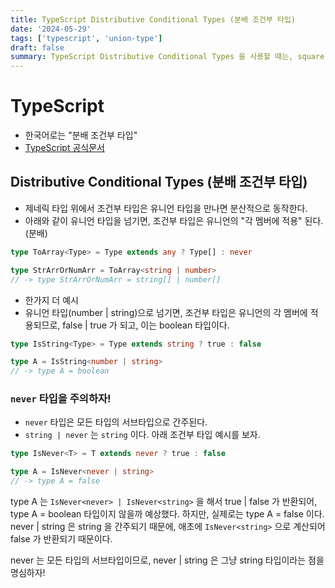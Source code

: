 ```yaml
---
title: TypeScript Distributive Conditional Types (분배 조건부 타입)
date: '2024-05-29'
tags: ['typescript', 'union-type']
draft: false
summary: TypeScript Distributive Conditional Types 을 사용할 때는, square brackets 을 사용하는게 좋다. never 타입은 모든 타입의 서브타입으로 간주되므로, never | string 은 string 과 동일하게 취급된다.
---
```


# TypeScript

- 한국어로는 "분배 조건부 타입"
- [TypeScript 공식문서](https://www.typescriptlang.org/docs/handbook/2/conditional-types.html#distributive-conditional-types)

## Distributive Conditional Types (분배 조건부 타입)

- 제네릭 타입 위에서 조건부 타입은 유니언 타입을 만나면 분산적으로 동작한다.
- 아래와 같이 유니언 타입을 넘기면, 조건부 타입은 유니언의 "각 멤버에 적용" 된다. (분배)

```typescript
type ToArray<Type> = Type extends any ? Type[] : never

type StrArrOrNumArr = ToArray<string | number>
// -> type StrArrOrNumArr = string[] | number[]
```

- 한가지 더 예시
- 유니언 타입(number | string)으로 넘기면, 조건부 타입은 유니언의 각 멤버에 적용되므로, false | true 가 되고, 이는 boolean 타입이다.

```typescript
type IsString<Type> = Type extends string ? true : false

type A = IsString<number | string>
// -> type A = boolean
```

### `never` 타입을 주의하자!

- `never` 타입은 모든 타입의 서브타입으로 간주된다.
- `string | never` 는 `string` 이다. 아래 조건부 타입 예시를 보자.

```typescript
type IsNever<T> = T extends never ? true : false

type A = IsNever<never | string>
// -> type A = false
```

type A 는 `IsNever<never> | IsNever<string>` 을 해서 true | false 가 반환되어, type A = boolean 타입이지 않을까 예상했다.
하지만, 실제로는 type A = false 이다.
never | string 은 string 을 간주되기 때문에, 애초에 `IsNever<string>` 으로 계산되어 false 가 반환되기 때문이다.

never 는 모든 타입의 서브타입이므로, never | string 은 그냥 string 타입이라는 점을 명심하자!
